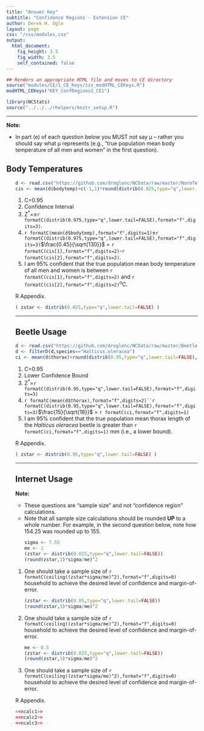 ```yaml
---
title: "Answer Key"
subtitle: "Confidence Regions - Extension CE"
author: Derek H. Ogle
layout: page
css: "/css/modules.css"
output:
  html_document:
    fig_height: 3.5
    fig_width: 3.5
    self_contained: false
---
```


```r
## Renders an appropriate HTML file and moves to CE directory
source("modules/CE/1_CE_Keys/zzz_modHTML_CEKeys.R")
modHTML_CEKeys("KEY_ConfRegions2_CE1")
```

```r
library(NCStats)
source("../../../rhelpers/knitr_setup.R")
```

----

<div class="alert alert-warning">
<strong>Note:</strong>
<ul>
<li>In part (e) of each question below you MUST not say &mu; -- rather you should say what &mu; represents (e.g., "true population mean body temperature of all men and women" in the first question).</li>
</ul>
</div>

## Body Temperatures
<ol>
```r
d <- read.csv("https://github.com/droglenc/NCData/raw/master/NormTemp.csv")
cis <- mean(d$bodytemp)+c(-1,1)*round(distrib(0.025,type="q",lower.tail=FALSE),3)*0.45/sqrt(nrow(d))
```
1. C=0.95
1. Confidence Interval
1. Z<sup>*</sup>=$\pm$`r formatC(distrib(0.975,type="q",lower.tail=FALSE),format="f",digits=3)`.
1. `r formatC(mean(d$bodytemp),format="f",digits=1)`$\pm$`r formatC(distrib(0.975,type="q",lower.tail=FALSE),format="f",digits=3)`$\frac{0.45}{\sqrt{130}}$ = `r formatC(cis[1],format="f",digits=2)`-`r formatC(cis[2],format="f",digits=2)`.
1. I am 95% confident that the true population mean body temperature of all men and women is between `r formatC(cis[1],format="f",digits=2)` and `r formatC(cis[2],format="f",digits=2)`<sup>o</sup>C.

R Appendix.
```r
( zstar <- distrib(0.025,type="q",lower.tail=FALSE) )
```

----

## Beetle Usage
```r
d <- read.csv("https://github.com/droglenc/NCData/raw/master/Beetles.csv")
d <- filterD(d,species=="Halticus.oleracea")
ci <- mean(d$thorax)+round(distrib(0.95,type="q",lower.tail=FALSE),3)*15/sqrt(nrow(d))
```

1. C=0.95
1. Lower Confidence Bound
1. Z<sup>*</sup>=`r formatC(distrib(0.95,type="q",lower.tail=FALSE),format="f",digits=3)`
1. `r formatC(mean(d$thorax),format="f",digits=2)``r formatC(distrib(0.95,type="q",lower.tail=FALSE),format="f",digits=3)`$\frac{15}{\sqrt{18}}$ = `r formatC(ci,format="f",digits=1)`
1. I am 95% confident that the true population mean thorax length of the *Halticus oleracea* beetle is greater than `r formatC(ci,format="f",digits=1)` mm (i.e., a lower bound).

R Appendix.
```r
( zstar <- distrib(0.95,type="q",lower.tail=FALSE) )
```

----

## Internet Usage
<div class="alert alert-warning">
<strong>Note:</strong>
<ul>
<li>These questions are "sample size" and not "confidence region" calculations.</li>
<li>Note that all sample size calculations should be rounded <strong>UP</strong> to a whole number. For example, in the second question below, note how 154.25 was rounded up to 155.</li>
</ul>
</div>

<ol>
```r
sigma <- 7.55
me <- 1
(zstar <- distrib(0.025,type="q",lower.tail=FALSE))
(round(zstar,3)*sigma/me)^2
```
<li>One should take a sample size of `r formatC(ceiling((zstar*sigma/me)^2),format="f",digits=0)` household to achieve the desired level of confidence and margin-of-error.</li>

```r
(zstar <- distrib(0.05,type="q",lower.tail=FALSE))
(round(zstar,3)*sigma/me)^2
```
<li>One should take a sample size of `r formatC(ceiling((zstar*sigma/me)^2),format="f",digits=0)` household to achieve the desired level of confidence and margin-of-error.</li>

```r
me <- 0.5
(zstar <- distrib(0.025,type="q",lower.tail=FALSE))
(round(zstar,3)*sigma/me)^2
```

<li>One should take a sample size of `r formatC(ceiling((zstar*sigma/me)^2),format="f",digits=0)` household to achieve the desired level of confidence and margin-of-error.</li>
</ol>

R Appendix.
```r
<<ncalc1>>
<<ncalc2>>
<<ncalc3>>
```
